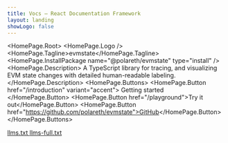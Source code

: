 ```yaml
---
title: Vocs – React Documentation Framework
layout: landing
showLogo: false
---
```



<HomePage.Root>
  <HomePage.Logo />
  <HomePage.Tagline>evmstate</HomePage.Tagline>
  <HomePage.InstallPackage name="@polareth/evmstate" type="install" />
  <HomePage.Description>
    A TypeScript library for tracing, and visualizing EVM state changes with detailed human-readable labeling.
  </HomePage.Description>
  <HomePage.Buttons>
    <HomePage.Button href="/introduction" variant="accent">
      Getting started
    </HomePage.Button>
    <HomePage.Button href="/playground">Try it out</HomePage.Button>
    <HomePage.Button href="https://github.com/polareth/evmstate">GitHub</HomePage.Button>
  </HomePage.Buttons>
  <div className="flex gap-2">
    <a href="/llms.txt" className="vocs_Code font-medium hover:underline">
      llms.txt
    </a>
    <a href="/llms-full.txt" className="vocs_Code font-medium hover:underline">
      llms-full.txt
    </a>
  </div>
</HomePage.Root>
